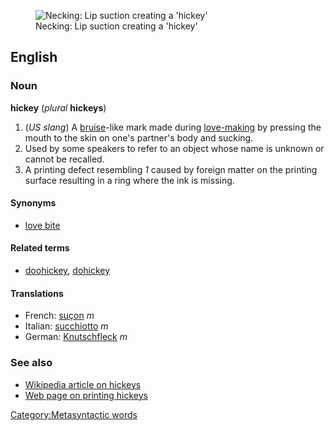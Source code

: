 [[Image:Hickey-makers.JPG|thumb|Necking: Lip suction creating a 'hickey']]
==English==
===Noun===
'''hickey''' (''plural'' '''hickeys''')

#(''US slang'') A [[bruise]]-like mark made during [[love-making]] by pressing the mouth to the skin on one's partner's body and sucking.
#Used by some speakers to refer to an object whose name is unknown or cannot be recalled.
#<!-- printers' jargon? -->A printing defect <!-- in offset at least and probably also in letterpress -->resembling ''1'' caused by foreign matter on the printing surface<!-- such as the litho plate --> resulting in a ring where the ink is missing.

====Synonyms====
*[[love bite]]

====Related terms====
*[[doohickey]], [[dohickey]]

====Translations====
*French: [[suçon]] ''m''
*Italian: [[succhiotto]] ''m''
*German: [[Knutschfleck]] ''m''

===See also===
*[[w:hickey|Wikipedia article on hickeys]]
*[http://www.weprintcolor.com/specks_in_printing/ink_hickeys.htm Web page on printing hickeys]

[[Category:Metasyntactic words]]